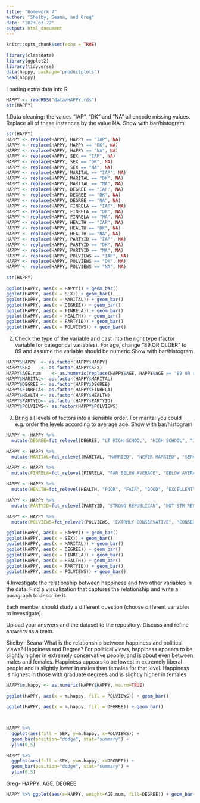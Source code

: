 ```yaml
---
title: "Homework 7"
author: "Shelby, Seana, and Greg"
date: "2023-03-22"
output: html_document
---
```


```r
knitr::opts_chunk$set(echo = TRUE)
```

```r
library(classdata)
library(ggplot2)
library(tidyverse)
data(happy, package="productplots")
head(happy)
```

Loading extra data into R

```r
HAPPY <- readRDS("data/HAPPY.rds")
str(HAPPY)
```


1.Data cleaning: the values “IAP”, “DK” and “NA” all encode missing values. Replace all of these instances by the value NA. Show with bar/histogram

```r
str(HAPPY)
HAPPY <- replace(HAPPY, HAPPY == "IAP", NA)
HAPPY <- replace(HAPPY, HAPPY == "DK", NA)
HAPPY <- replace(HAPPY, HAPPY == "NA", NA)
HAPPY <- replace(HAPPY, SEX == "IAP", NA)
HAPPY <- replace(HAPPY, SEX == "DK", NA)
HAPPY <- replace(HAPPY, SEX == "NA", NA)
HAPPY <- replace(HAPPY, MARITAL == "IAP", NA)
HAPPY <- replace(HAPPY, MARITAL == "DK", NA)
HAPPY <- replace(HAPPY, MARITAL == "NA", NA)
HAPPY <- replace(HAPPY, DEGREE == "IAP", NA)
HAPPY <- replace(HAPPY, DEGREE == "DK", NA)
HAPPY <- replace(HAPPY, DEGREE == "NA", NA)
HAPPY <- replace(HAPPY, FINRELA == "IAP", NA)
HAPPY <- replace(HAPPY, FINRELA == "DK", NA)
HAPPY <- replace(HAPPY, FINRELA == "NA", NA)
HAPPY <- replace(HAPPY, HEALTH == "IAP", NA)
HAPPY <- replace(HAPPY, HEALTH == "DK", NA)
HAPPY <- replace(HAPPY, HEALTH == "NA", NA)
HAPPY <- replace(HAPPY, PARTYID == "IAP", NA)
HAPPY <- replace(HAPPY, PARTYID == "DK", NA)
HAPPY <- replace(HAPPY, PARTYID == "NA", NA)
HAPPY <- replace(HAPPY, POLVIEWS == "IAP", NA)
HAPPY <- replace(HAPPY, POLVIEWS == "DK", NA)
HAPPY <- replace(HAPPY, POLVIEWS == "NA", NA)

str(HAPPY)
```

```r
ggplot(HAPPY, aes(x = HAPPY)) + geom_bar()
ggplot(HAPPY, aes(x = SEX)) + geom_bar()
ggplot(HAPPY, aes(x = MARITAL)) + geom_bar()
ggplot(HAPPY, aes(x = DEGREE)) + geom_bar()
ggplot(HAPPY, aes(x = FINRELA)) + geom_bar()
ggplot(HAPPY, aes(x = HEALTH)) + geom_bar()
ggplot(HAPPY, aes(x = PARTYID)) + geom_bar()
ggplot(HAPPY, aes(x = POLVIEWS)) + geom_bar()


```

2. Check the type of the variable and cast into the right type (factor variable for categorical variables). For age, change “89 OR OLDER” to 89 and assume the variable should be numeric.Show with bar/histogram
```r
HAPPY$HAPPY  <- as.factor(HAPPY$HAPPY)
HAPPY$SEX    <- as.factor(HAPPY$SEX)
HAPPY$AGE.num    <- as.numeric(replace(HAPPY$AGE, HAPPY$AGE == "89 OR OLDER", 89))
HAPPY$MARITAL<- as.factor(HAPPY$MARITAL)
HAPPY$DEGREE <- as.factor(HAPPY$DEGREE)
HAPPY$FINRELA<- as.factor(HAPPY$FINRELA)
HAPPY$HEALTH <- as.factor(HAPPY$HEALTH)
HAPPY$PARTYID<- as.factor(HAPPY$PARTYID)
HAPPY$POLVIEWS<- as.factor(HAPPY$POLVIEWS)
```


3. Bring all levels of factors into a sensible order. For marital you could e.g. order the levels according to average age. Show with bar/histogram

```r

HAPPY <- HAPPY %>%
  mutate(DEGREE=fct_relevel(DEGREE, "LT HIGH SCHOOL", "HIGH SCHOOL", "JUNIOR COLLEGE", "BACHELOR", "GRADUATE", "NA's"))

HAPPY <- HAPPY %>%
  mutate(MARITAL=fct_relevel(MARITAL, "MARRIED", "NEVER MARRIED", "SEPARATED", "DIVORCED", "WIDOWED", "NA's"))

HAPPY <- HAPPY %>%
  mutate(FINRELA=fct_relevel(FINRELA, "FAR BELOW AVERAGE", "BELOW AVERAGE", "AVERAGE", "ABOVE AVERAGE", "FAR ABOVE AVERAGE", "NA's"))

HAPPY <- HAPPY %>%
  mutate(HEALTH=fct_relevel(HEALTH, "POOR", "FAIR", "GOOD", "EXCELLENT", "NA's"))

HAPPY <- HAPPY %>%
  mutate(PARTYID=fct_relevel(PARTYID, "STRONG REPUBLICAN", "NOT STR REPUBLICAN", "IND,NEAR REP", "INDEPENDENT", "IND,NEAR DEM", "NOT STR DEMOCRAT", "STRONG DEMOCRAT", "OTHER PARTY", "NA's"))

HAPPY <- HAPPY %>%
  mutate(POLVIEWS=fct_relevel(POLVIEWS, "EXTRMLY CONSERVATIVE", "CONSERVATIVE", "SLGHTLY CONSERVATIVE", "MODERATE", "SLIGHTLY LIBERAL", "LIBERAL", "EXTREMELY LIBERAL", "NA's"))

ggplot(HAPPY, aes(x = HAPPY)) + geom_bar()
ggplot(HAPPY, aes(x = SEX)) + geom_bar()
ggplot(HAPPY, aes(x = MARITAL)) + geom_bar()
ggplot(HAPPY, aes(x = DEGREE)) + geom_bar()
ggplot(HAPPY, aes(x = FINRELA)) + geom_bar()
ggplot(HAPPY, aes(x = HEALTH)) + geom_bar()
ggplot(HAPPY, aes(x = PARTYID)) + geom_bar()
ggplot(HAPPY, aes(x = POLVIEWS)) + geom_bar()

```

4.Investigate the relationship between happiness and two other variables in the data. Find a visualization that captures the relationship and write a paragraph to describe it.

Each member should study a different question (choose different variables to investigate).

Upload your answers and the dataset to the repository. Discuss and refine answers as a team.

Shelby-
Seana-What is the relationship between happiness and political views? Happiness and Degree?
For political views, happiness appears to be slightly higher in extremely conservative people, and is about even between males and females. Happiness appears to be lowest in extremely liberal people and is slightly lower in males than females for that level. Happiness is highest in those with graduate degrees and is slightly higher in females

```r

HAPPY$m.happy <- as.numeric(HAPPY$HAPPY, na.rm=TRUE)

ggplot(HAPPY, aes(x = m.happy, fill = POLVIEWS)) + geom_bar()

ggplot(HAPPY, aes(x = m.happy, fill = DEGREE)) + geom_bar()



HAPPY %>%
  ggplot(aes(fill = SEX, y=m.happy, x=POLVIEWS)) +
  geom_bar(position="dodge", stat="summary") + 
  ylim(0,5)

HAPPY %>%
  ggplot(aes(fill = SEX, y=m.happy, x=DEGREE)) +
  geom_bar(position="dodge", stat="summary") + 
  ylim(0,5)
```

Greg- HAPPY, AGE, DEGREE
```r
HAPPY %>% ggplot(aes(x=HAPPY, weight=AGE.num, fill=DEGREE)) + geom_bar()
```
  
